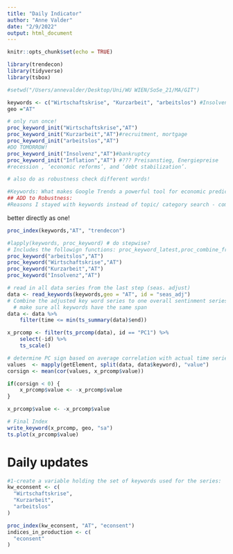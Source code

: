 ```yaml
---
title: "Daily Indicator"
author: "Anne Valder"
date: "2/9/2022"
output: html_document
---
```


```r
knitr::opts_chunk$set(echo = TRUE)
```

```r
library(trendecon)
library(tidyverse)
library(tsbox)

```


```r

#setwd("/Users/annevalder/Desktop/Uni/WU WIEN/SoSe_21/MA/GIT")

keywords <- c("Wirtschaftskrise", "Kurzarbeit", "arbeitslos") #Insolvenz
geo ="AT"

# only run once!
proc_keyword_init("Wirtschaftskrise","AT")
proc_keyword_init("Kurzarbeit","AT")#recruitment, mortgage
proc_keyword_init("arbeitslos","AT")
#DO TOMORROW!
proc_keyword_init("Insolvenz","AT")#bankruptcy
proc_keyword_init("Inflation","AT") #??? Preisanstieg, Energiepreise
#recession , ‘economic reforms’, and ‘debt stabilization’.

# also do as robustness check different words!

#Keywords: What makes Google Trends a powerful tool for economic predictions is its coverage of a large number of aspects of economic activity. Data about search behaviour can be informative about consumption (e.g. related to searches for “vehicles”, “households appliances”), labour markets (e.g.“recruitment”), housing (e.g. “real estate agency”, “mortgage”), business services (e.g.“venture capital”, “bankruptcy”), industrial activity (e.g. “maritime transport”, “agricultural equipment”) as well as economic sentiment (e.g. “recession”) and poverty (e.g. “food bank”). Signals about multiple facets of the economy can be aggregated to infer a timely picture of the macro economy.(OECD PAPER)
## ADD to Robustness:
#Reasons I stayed with keywords instead of topic/ category search - computational issues if consider Sampling problem porperly!!! OECD: the algorithm (a “neural network”) extracts relevant information from 250 Google Trends variables, that each aggregate information about searches by Google users for thousands a keywords
```


better directly as one!
```r
proc_index(keywords,"AT", "trendecon")
```

```r
#lapply(keywords, proc_keyword) # do stepwise? 
# Includes the followign functions: proc_keyword_latest,proc_combine_freq, proc_seas_adj
proc_keyword("arbeitslos","AT")
proc_keyword("Wirtschaftskrise","AT")
proc_keyword("Kurzarbeit","AT")
proc_keyword("Insolvenz","AT")
```

```r


# read in all data series from the last step (seas. adjust)
data <- read_keywords(keywords,geo = "AT", id = "seas_adj")
# Combine the adjusted key word series to one overall sentinment series using PCA!
  # make sure all keywords have the same span
data <- data %>%
    filter(time <= min(ts_summary(data)$end))

x_prcomp <- filter(ts_prcomp(data), id == "PC1") %>%
    select(-id) %>%
    ts_scale()

# determine PC sign based on average correlation with actual time series
values  <- mapply(getElement, split(data, data$keyword), "value")
corsign <- mean(cor(values, x_prcomp$value))

if(corsign < 0) {
    x_prcomp$value <- -x_prcomp$value
}

x_prcomp$value <- -x_prcomp$value

# Final Index
write_keyword(x_prcomp, geo, "sa")
ts.plot(x_prcomp$value)

```
# Daily updates

```r
#1-create a variable holding the set of keywords used for the series:
kw_econsent <- c(
  "Wirtschaftskrise",
  "Kurzarbeit",
  "arbeitslos"
)

proc_index(kw_econsent, "AT", "econsent")
indices_in_production <- c(
  "econsent"
)
```

